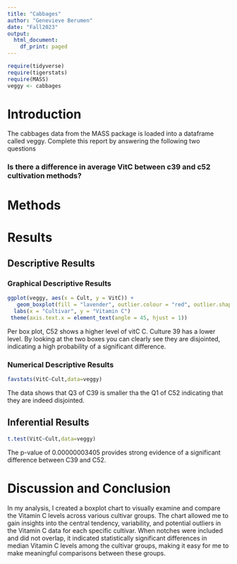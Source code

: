 ```yaml
---
title: "Cabbages"
author: "Genevieve Berumen"
date: "Fall2023"
output:
  html_document:
    df_print: paged
---
```


```r
require(tidyverse)
require(tigerstats)
require(MASS)
veggy <- cabbages
```

# Introduction

<!--In this section you explain what you are trying to show.  Where did the data come from?  What is the research or other question you are trying to answer?!-->
 The cabbages data from the MASS package is loaded into a dataframe called veggy. Complete this report by answering the following two questions  
 
### Is there a difference in average VitC between c39 and c52 cultivation methods?

# Methods

<!--Decide on your methods:  use "variable analysis" or other appropriate descriptors.  Make sure to choose at least one graphical method and at least one numerical method.!-->

# Results

<!--Divide this section into two sub-sections:  One for your descriptive  results and one for your inferential results.!-->

## Descriptive Results

### Graphical Descriptive Results

<!--Graphical results here.  Make sure to show your code.  Provide appropriate labels for axes, giving units if possible, and provide a good title for the graph, too.  Use the graphical results to describe the patterns if any that exist in the data as focused toward the research question!-->

```r
ggplot(veggy, aes(x = Cult, y = VitC)) +
   geom_boxplot(fill = "lavender", outlier.colour = "red", outlier.shape = 1, notch = TRUE) +
  labs(x = "Cultivar", y = "Vitamin C")
 theme(axis.text.x = element_text(angle = 45, hjust = 1))
```
Per box plot, C52 shows a higher level of vitC C. Culture 39 has a lower level. By looking at the two boxes you can clearly see they are disjointed, indicating a high probability of a significant difference.  


### Numerical Descriptive Results

<!--Numerical results go here. Use the numerical results to describe the patterns if any that exist in the data as focused toward the research question!-->
```r
favstats(VitC~Cult,data=veggy)
```
The data shows that Q3 of C39 is smaller tha the Q1 of C52 indicating that they are indeed disjointed. 




## Inferential Results

<!--State hypothesis clearly.  Make sure your discussion of the inferential test covers all the aspects that the test output produces, such as test statistic, p-value etc.  Make a decision about the null hypothesis, explain the assumptions on which the selected test/procedure was based, and why the chosen procedure satisfys the assumptions and is appropriate to answer the research question!-->

```r
t.test(VitC~Cult,data=veggy)
```
The p-value of 0.00000003405 provides strong evidence of a significant difference between C39 and C52.


# Discussion and Conclusion

<!--Discussion and conclusion here.  If you found a relationship be sure to consider whether the relationship occurs because one of the variavbles causes the other, or whether they perhasps are related for some other reason.  Watch the chapter 6 videos from the GeorgeTown videos collection.!-->


In my analysis, I created a boxplot chart to visually examine and compare the Vitamin C levels across various cultivar groups. The chart allowed me to gain insights into the central tendency, variability, and potential outliers in the Vitamin C data for each specific cultivar. When notches were included and did not overlap, it indicated statistically significant differences in median Vitamin C levels among the cultivar groups, making it easy for me to make meaningful comparisons between these groups.


